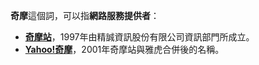 '''奇摩'''這個詞，可以指'''網路服務提供者'''：
* '''[[奇摩站|奇摩站]]'''，1997年由精誠資訊股份有限公司資訊部門所成立。
* '''[[Yahoo!奇摩|Yahoo!奇摩]]'''，2001年奇摩站與雅虎合併後的名稱。

{{disambig|Cat=二字消歧义}}